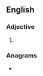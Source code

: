 {{also|upside down}}
==English==

===Adjective===
{{en-adj|-}}

# {{alternative spelling of|en|upside down}}

===Anagrams===
* {{anagrams|en|a=ddeinopsuw|downside up}}
